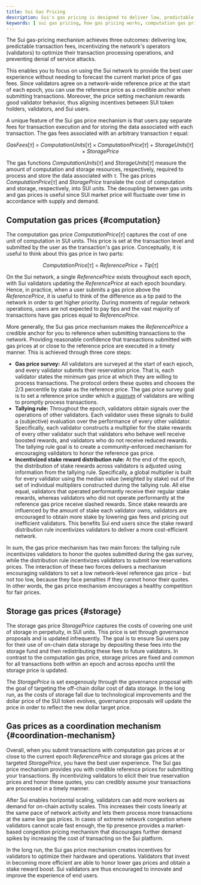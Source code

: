 ```yaml
---
title: Sui Gas Pricing
description: Sui's gas pricing is designed to deliver low, predictable fees and protect against DDoS attacks while incentivizing validators to optimize processing operations. Separate gas fees are paid for computation and transaction data storage. 
keywords: [ sui gas pricing, how gas pricing works, computation gas prices, data storage prices, transaction execution pricing, transaction data storage pricing, transaction execution gas, gas for executing transactions, gas fees for executing transactions, gas fees for storing data, gas fees for transaction data storage, transaction data storage gas ]
---
```


The Sui gas-pricing mechanism achieves three outcomes: delivering low, predictable transaction fees, incentivizing the network's operators (validators) to optimize their transaction processing operations, and preventing denial of service attacks.

This enables you to focus on using the Sui network to provide the best user experience without needing to forecast the current market price of gas fees. Since validators agree on a network-wide reference price at the start of each epoch, you can use the reference price as a credible anchor when submitting transactions. Moreover, the price setting mechanism rewards good validator behavior, thus aligning incentives between SUI token holders, validators, and Sui users.

A unique feature of the Sui gas price mechanism is that users pay separate fees for transaction execution and for storing the data associated with each transaction. The gas fees associated with an arbitrary transaction $\tau$ equal:

$$
GasFees[\tau] \ = \ ComputationUnits[\tau] \times ComputationPrice[\tau] \ + \ StorageUnits[\tau] \times StoragePrice
$$

The gas functions $ComputationUnits[\tau]$ and $StorageUnits[\tau]$ measure the amount of computation and storage resources, respectively, required to process and store the data associated with $\tau$. The gas prices $ComputationPrice[\tau]$ and $StoragePrice$ translate the cost of computation and storage, respectively, into SUI units. The decoupling between gas units and gas prices is useful since SUI market price will fluctuate over time in accordance with supply and demand.

## Computation gas prices {#computation}

The computation gas price $ComputationPrice[\tau]$ captures the cost of one unit of computation in SUI units. This price is set at the transaction level and submitted by the user as the transaction's gas price. Conceptually, it is useful to think about this gas price in two parts:

$$
ComputationPrice[\tau] \ = \ ReferencePrice \ + \ Tip[\tau]
$$

On the Sui network, a single $ReferencePrice$ exists throughout each epoch, with Sui validators updating the $ReferencePrice$ at each epoch boundary. Hence, in practice, when a user submits a gas price above the $ReferencePrice$, it is useful to think of the difference as a tip paid to the network in order to get higher priority. During moments of regular network operations, users are not expected to pay tips and the vast majority of transactions have gas prices equal to $ReferencePrice$.

More generally, the Sui gas price mechanism makes the $ReferencePrice$ a credible anchor for you to reference when submitting transactions to the network. Providing reasonable confidence that transactions submitted with gas prices at or close to the reference price are executed in a timely manner. This is achieved through three core steps:

- **Gas price survey:** All validators are surveyed at the start of each epoch, and every validator submits their reservation price. That is, each validator states the minimum gas price at which they are willing to process transactions. The protocol orders these quotes and chooses the 2/3 percentile by stake as the reference price. The gas price survey goal is to set a reference price under which a [quorum](../../guides/operator/validator/validator-committee.mdx#quorums) of validators are willing to promptly process transactions.
- **Tallying rule:** Throughout the epoch, validators obtain signals over the operations of other validators. Each validator uses these signals to build a (subjective) evaluation over the performance of every other validator. Specifically, each validator constructs a multiplier for the stake rewards of every other validator such that validators who behave well receive boosted rewards, and validators who do not receive reduced rewards. The tallying rule goal is to create a community-enforced mechanism for encouraging validators to honor the reference gas price.
- **Incentivized stake reward distribution rule:** At the end of the epoch, the distribution of stake rewards across validators is adjusted using information from the tallying rule. Specifically, a global multiplier is built for every validator using the median value (weighted by stake) out of the set of individual multipliers constructed during the tallying rule. All else equal, validators that operated performantly receive their regular stake rewards, whereas validators who did not operate performantly at the reference gas price receive slashed rewards. Since stake rewards are influenced by the amount of stake each validator owns, validators are encouraged to obtain more stake by lowering gas fees and pricing out inefficient validators. This benefits Sui end users since the stake reward distribution rule incentivizes validators to deliver a more cost-efficient network.

In sum, the gas price mechanism has two main forces: the tallying rule incentivizes validators to honor the quotes submitted during the gas survey, while the distribution rule incentivizes validators to submit low reservations prices. The interaction of these two forces delivers a mechanism encouraging validators to set a low network-level reference gas price - but not too low, because they face penalties if they cannot honor their quotes. In other words, the gas price mechanism encourages a healthy competition for fair prices.

## Storage gas prices {#storage}

The storage gas price $StoragePrice$ captures the costs of covering one unit of storage in perpetuity, in SUI units. This price is set through governance proposals and is updated infrequently. The goal is to ensure Sui users pay for their use of on-chain data storage by depositing these fees into the storage fund and then redistributing these fees to future validators. In contrast to the computation gas price, storage prices are fixed and common for all transactions both within an epoch and across epochs until the storage price is updated.

The $StoragePrice$ is set exogenously through the governance proposal with the goal of targeting the off-chain dollar cost of data storage. In the long run, as the costs of storage fall due to technological improvements and the dollar price of the SUI token evolves, governance proposals will update the price in order to reflect the new dollar target price.

## Gas prices as a coordination mechanism {#coordination-mechanism}

Overall, when you submit transactions with computation gas prices at or close to the current epoch $ReferencePrice$ and storage gas prices at the targeted $StoragePrice$, you have the best user experience. The Sui gas price mechanism provides you with credible reference prices for submitting your transactions. By incentivizing validators to elicit their true reservation prices and honor these quotes, you can credibly assume your transactions are processed in a timely manner.

After Sui enables horizontal scaling, validators can add more workers as demand for on-chain activity scales. This increases their costs linearly at the same pace of network activity and lets them process more transactions at the same low gas prices. In cases of extreme network congestion where validators cannot scale fast enough, the tip presence provides a market-based congestion pricing mechanism that discourages further demand spikes by increasing the cost of transacting on the Sui platform.

In the long run, the Sui gas price mechanism creates incentives for validators to optimize their hardware and operations. Validators that invest in becoming more efficient are able to honor lower gas prices and obtain a stake reward boost. Sui validators are thus encouraged to innovate and improve the experience of end users.
